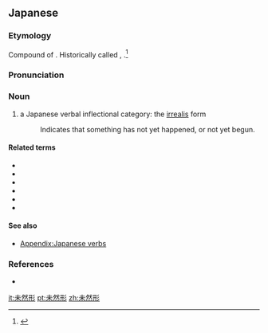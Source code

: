 ==Japanese==

===Etymology===
{{ja-kanjitab|み|ぜん|けい|yomi=o}}
Compound of {{compound|lang=ja|未然|tr1=mizen|lit1=not yet occurred|形|tr2=kei|t2=form}}. Historically called {{ja-r|将然言|しょうぜんげん}}, {{ja-r|未然段|みぜんだん}}.<ref name="KDJ">{{R:Kokugo Dai Jiten}}</ref>

===Pronunciation===
{{ja-pron|みぜんけい|acc=h|acc_ref=DJR,NHK,SMK5|y=o}}

===Noun===
{{ja-noun|みぜんけい}}

# {{lb|ja|grammar|sort=みぜんけい}} a Japanese verbal inflectional category: the [[irrealis]] form
#: Indicates that something has not yet happened, or not yet begun.

====Related terms====
* {{ja-r|已然形|いぜんけい|gloss=[[realis]]}}
* {{ja-r|仮定形|かていけい|gloss=[[conditional]]}}
* {{ja-r|終止形|しゅうしけい|gloss=[[conclusive]]}}
* {{ja-r|命令形|めいれいけい|gloss=[[imperative]]}}
* {{ja-r|連用形|れんようけい|gloss=[[adverbial]]}}
* {{ja-r|連体形|れんたいけい|gloss=[[attributive]]}}

====See also====
* [[Appendix:Japanese verbs]]

===References===
<references/>
* {{cite-book
|last=Shibatani
|first=Masayoshi
|title=The languages of Japan
|publisher=Cambridge University Press
|year=1990
|pages=221-224
|isbn=0-521-36918-5}}

[[it:未然形]]
[[pt:未然形]]
[[zh:未然形]]